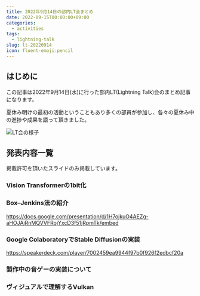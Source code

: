 ```yaml
---
title: 2022年9月14日の部内LT会まとめ
date: 2022-09-15T00:00:00+09:00
categories:
  - activities
tags:
  - lightning-talk
slug: lt-20220914
icon: fluent-emoji:pencil
---
```


## はじめに

この記事は2022年9月14日(水)に行った部内LT(Lightning Talk)会のまとめ記事になります。

夏休み明けの最初の活動ということもあり多くの部員が参加し、各々の夏休み中の進捗や成果を語って頂きました。

![LT会の様子](https://user-images.githubusercontent.com/52315048/236241719-c4b4a479-e9e5-4cf9-975e-ac48dc899f63.jpg)

## 発表内容一覧

掲載許可を頂いたスライドのみ掲載しています。

### Vision Transformerの1bit化

### Box–Jenkins法の紹介

https://docs.google.com/presentation/d/1H7ojkuO4AEZg-aHOJAjRnMQVVFRojYxcD3f51jRpmTk/embed

### Google ColaboratoryでStable Diffusionの実装

https://speakerdeck.com/player/7002459ea9944f97b0f926f2edbcf20a

### 製作中の音ゲーの実装について

### ヴィジュアルで理解するVulkan
